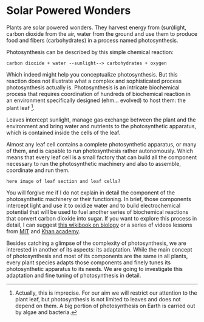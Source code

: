 # Solar Powered Wonders

Plants are solar powered wonders. They harvest energy from (sun)light, carbon dioxide from the air, water from the ground and use them to produce food and fibers (carbohydrates) in a process named photosynthesis.

Photosynthesis can be described by this simple chemical reaction:

```
carbon dioxide + water --sunlight--> carbohydrates + oxygen
```

Which indeed might help you conceptualize photosynthesis. But this reaction does not illustrate what a complex and sophisticated process photosynthesis actually is. Photosynthesis is an intricate biochemical process that requires coordination of hundreds of biochemical reaction in an environment specifically designed (ehm... evolved) to host them: the plant leaf ^[Actually, this is imprecise. For our aim we will restrict our attention to the plant leaf, but photosynthesis is not limited to leaves and does not depend on them. A big portion of photosynthesis on Earth is carried out by algae and bacteria.].

Leaves intercept sunlight, manage gas exchange between the plant and the environment and bring water and nutrients to the photosynthetic apparatus, which is contained inside the cells of the leaf.

Almost any leaf cell contains a complete photosynthetic apparatus, or many of them, and is capable to run photosynthesis rather autonomously. Which means that every leaf cell is a small factory that can build all the component necessary to run the photosynthetic machinery and also to assemble, coordinate and run them.

```
here image of leaf section and leaf cells?
```

You will forgive me if I do not explain in detail the component of the photosynthetic machinery or their functioning. In brief, those components intercept light and use it to oxidize water and to build electrochemical potential that will be used to fuel another series of biochemical reactions that convert carbon dioxide into sugar. If you want to explore this process in detail, I can suggest [this wikibook on biology](https://en.wikibooks.org/wiki/Biology%2C_Answering_the_Big_Questions_of_Life/Photosynthesis) or a series of videos lessons from [MIT](https://www.youtube.com/user/MIT/search?query=photosynthesis) and [Khan academy](https://www.khanacademy.org/science/biology/photosynthesis-in-plants).

Besides catching a glimpse of the complexity of photosynthesis, we are interested in another of its aspects: its adaptation. While the main concept of photosynthesis and most of its components are the same in all plants, every plant species adapts those components and finely tunes its photosynthetic apparatus to its needs. We are going to investigate this adaptation and fine tuning of photosynthesis in detail.
